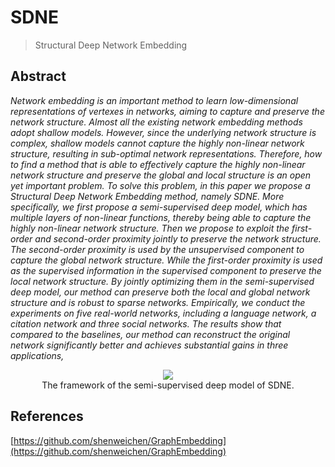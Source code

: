 # SDNE

> Structural Deep Network Embedding

## Abstract

*Network embedding is an important method to learn low-dimensional representations of vertexes in networks, aiming to capture and preserve the network structure. Almost all the existing network embedding methods adopt shallow models. However, since the underlying network structure is complex, shallow models cannot capture the highly non-linear network structure, resulting in sub-optimal network representations. Therefore, how to find a method that is able to effectively capture the highly non-linear network structure and preserve the global and local structure is an open yet important problem. To solve this problem, in this paper we propose a Structural Deep Network Embedding method, namely SDNE. More specifically, we first propose a semi-supervised deep model, which has multiple layers of non-linear functions, thereby being able to capture the highly non-linear network structure. Then we propose to exploit the first-order and second-order proximity jointly to preserve the network structure. The second-order proximity is used by the unsupervised component to capture the global network structure. While the first-order proximity is used as the supervised information in the supervised component to preserve the local network structure. By jointly optimizing them in the semi-supervised deep model, our method can preserve both the local and global network structure and is robust to sparse networks. Empirically, we conduct the experiments on five real-world networks, including a language network, a citation network and three social networks. The results show that compared to the baselines, our method can reconstruct the original network significantly better and achieves substantial gains in three applications,*

<figure><p><center><img src='https://github.com/recohut/graph-embeddings/raw/3ae14e9b7e26389dede9d33d96465a674b8acd21/docs/_images/C662128_1.png'/><figcaption>The framework of the semi-supervised deep model of SDNE.</figcaption></center></p></figure>

## References

[https://github.com/shenweichen/GraphEmbedding](https://github.com/shenweichen/GraphEmbedding)